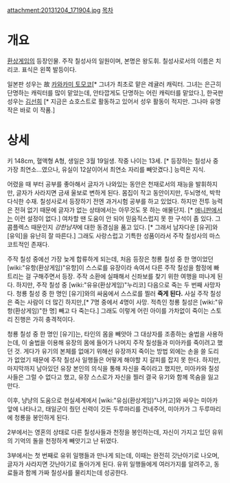 attachment:20131204_171904.jpg
[[목차]]
= 개요 =
[[환상게임]]의 등장인물.
주작 칠성사의 일원이며, 본명은 왕도휘. 칠성사로서의 이름은 치리코. 표식은 왼쪽 발등이다.

일본판 성우는 故 [[카와카미 토모코]][* 그녀가 최초로 맡은 레귤러 캐릭터. 그녀는 은근히 단명하는 캐릭터를 많이 맡았는데, 안타깝게도 단명하는 어린 캐릭터를 맡았다.], 한국판 성우는 [[김선희]] [* 지금은 쇼호스트로 활동하고 있어서 성우 활동이 적지만. 그나마 유명작은 바로 이 작품.]

= 상세 =
키 148cm, 혈액형 A형, 생일은 3월 19일생. 작중 나이는 13세. [* 등장하는 칠성사 중 가장 최연소...였으나, 유실이 12살이어서 최연소 자리를 빼앗겼다.] 능력은 지식. 

어렸을 때 부터 공부를 좋아해서 글자가 나와있는 동안은 천재로서의 재능을 발휘하지만, 글자가 사라지면 금새 울보로 변하게 된다. 몸집이 작고 동안이지만, 두뇌명석, 박학다식한 수재. 칠성사로서 등장하기 전엔 과거시험 공부를 하고 있었다. 하지만 전투 능력은 전혀 없기 때문에 글자가 없는 상태에서는 아무것도 못 하는 애물단지. [* [[애니판]]에서는 이런 설정이 없다.] 여차할 땐 도움이 안 되어 믿음직스럽지 못 한 구석이 좀 있다. 그 콤플렉스 때문인지 ''강한남자''에 대한 동경심을 품고 있다. [* 그래서 남자다운 [유귀]와 [유익]을 유난히 잘 따른다.] 그래도 사랑스럽고 기특한 성품이라서 주작 칠성사의 마스코트적인 존재다.

주작 칠성 중에선 가장 늦게 합류하게 되는데, 처음 등장은 청룡 칠성 중 한 명이었던 [wiki:"유항(환상게임)"유항]이 스스로를 유장이라 속여서 다른 주작 칠성을 함정에 빠트리는 걸 구해주면서 등장. 주작 소환에 실패해서 신좌보를 찾기 위한 여행을 떠나게 된다. 하지만, 주작 칠성 중 [wiki:"유유(환상게임)"누리코] 다음으로 죽는 두 번째 사망자다. 청룡 칠성 중 한 명인 [유기]와의 싸움에서 스스로를 찔러 '''죽게 된다.''' 사실 주작 칠성은 죽는 사람이 더 많긴 하지만,[* 7명 중에서 4명이 사망. 적측인 청룡 칠성은 [wiki:"유항(환상게임)"한 명] 빼고 다 죽는다.] 그래도 이렇게 어린 아이를 가차없이 죽이는 스토리 진행은 가히 충격적이다.

청룡 칠성 중 한 명인 [유기]는, 타인의 몸을 빼앗아 그 대상자를 조종하는 술법을 사용하는데, 이 술법을 이용해 유장의 몸에 들어가 나머지 주작 칠성들과 미아카를 죽이려고 했던 것. 게다가 유기의 본체를 없애기 위해선 유장까지 죽이는 방법 외에는 손을 쓸 도리가 없었기 때문에 주작 칠성사 일행들은 어떻게 해야할 지 갈피를 잡지 못 한다. 하지만, 마지막까지 남아있던 유장 본인의 의식을 통해 자신을 죽이라고 했지만, 미아카와 칠성사들은 그럴 수 없다고 했고, 유장 스스로가 자신을 찔러 결국 유기와 함께 목숨을 잃고 만다.

이후, 냥냥의 도움으로 현실세계에서 [wiki:"유심(환상게임)"나카고]와 싸우는 미아카 앞에 나타나고, 태일군이 줬던 신력이 깃든 두루마리를 건네주어, 미아카가 그 두루마리에 청룡을 봉인하게 된다.

2부에서는 영혼의 상태로 다른 칠성사들과 천정을 봉인하는데, 자신이 가지고 있던 유위의 기억의 돌을 천정하게 빼앗기고 난 뒤였다.

3부에서는 첫 번째로 유위 일행들과 만나게 되는데, 이때는 완전히 갓난아기로 나오며, 글자가 사라지면 갓난아기로 돌아가게 된다. 유위 일행들에게 여러가지를 알려주고, 동료들과 함께 가짜 칠성사를 물리치는데 성공한다.
